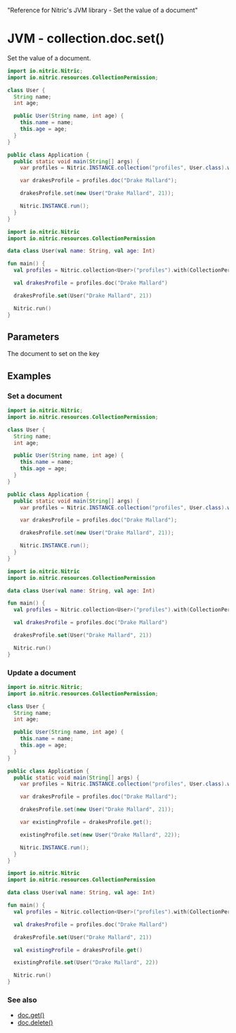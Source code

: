   "Reference for Nitric's JVM library - Set the value of a document"

# JVM - collection.doc.set()

Set the value of a document.

<CodeGroup>

```java
import io.nitric.Nitric;
import io.nitric.resources.CollectionPermission;

class User {
  String name;
  int age;

  public User(String name, int age) {
    this.name = name;
    this.age = age;
  }
}

public class Application {
  public static void main(String[] args) {
    var profiles = Nitric.INSTANCE.collection("profiles", User.class).with(CollectionPermission.Write);

    var drakesProfile = profiles.doc("Drake Mallard");

    drakesProfile.set(new User("Drake Mallard", 21));

    Nitric.INSTANCE.run();
  }
}
```

```kotlin
import io.nitric.Nitric
import io.nitric.resources.CollectionPermission

data class User(val name: String, val age: Int)

fun main() {
  val profiles = Nitric.collection<User>("profiles").with(CollectionPermission.Write)

  val drakesProfile = profiles.doc("Drake Mallard")

  drakesProfile.set(User("Drake Mallard", 21))

  Nitric.run()
}
```

</CodeGroup>

## Parameters

<Properties>
  <Property name="document" required type="object">
    The document to set on the key
  </Property>
</Properties>

## Examples

### Set a document

<CodeGroup>

```java
import io.nitric.Nitric;
import io.nitric.resources.CollectionPermission;

class User {
  String name;
  int age;

  public User(String name, int age) {
    this.name = name;
    this.age = age;
  }
}

public class Application {
  public static void main(String[] args) {
    var profiles = Nitric.INSTANCE.collection("profiles", User.class).with(CollectionPermission.Write);

    var drakesProfile = profiles.doc("Drake Mallard");

    drakesProfile.set(new User("Drake Mallard", 21));

    Nitric.INSTANCE.run();
  }
}
```

```kotlin
import io.nitric.Nitric
import io.nitric.resources.CollectionPermission

data class User(val name: String, val age: Int)

fun main() {
  val profiles = Nitric.collection<User>("profiles").with(CollectionPermission.Write)

  val drakesProfile = profiles.doc("Drake Mallard")

  drakesProfile.set(User("Drake Mallard", 21))

  Nitric.run()
}
```

</CodeGroup>

### Update a document

<CodeGroup>

```java
import io.nitric.Nitric;
import io.nitric.resources.CollectionPermission;

class User {
  String name;
  int age;

  public User(String name, int age) {
    this.name = name;
    this.age = age;
  }
}

public class Application {
  public static void main(String[] args) {
    var profiles = Nitric.INSTANCE.collection("profiles", User.class).with(CollectionPermission.Read, CollectionPermission.Write);

    var drakesProfile = profiles.doc("Drake Mallard");

    drakesProfile.set(new User("Drake Mallard", 21));

    var existingProfile = drakesProfile.get();

    existingProfile.set(new User("Drake Mallard", 22));

    Nitric.INSTANCE.run();
  }
}
```

```kotlin
import io.nitric.Nitric
import io.nitric.resources.CollectionPermission

data class User(val name: String, val age: Int)

fun main() {
  val profiles = Nitric.collection<User>("profiles").with(CollectionPermission.Read, CollectionPermission.Write)

  val drakesProfile = profiles.doc("Drake Mallard")

  drakesProfile.set(User("Drake Mallard", 21))

  val existingProfile = drakesProfile.get()

  existingProfile.set(User("Drake Mallard", 22))

  Nitric.run()
}
```

</CodeGroup>

### See also

- [doc.get()](./collection-doc-get)
- [doc.delete()](./collection-doc-delete)
